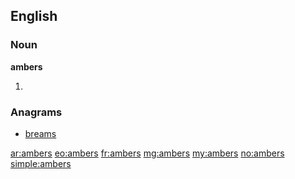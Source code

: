 ==English==

===Noun===
'''ambers'''

# {{plural of|amber}}

===Anagrams===
* [[breams#English|breams]]

[[ar:ambers]]
[[eo:ambers]]
[[fr:ambers]]
[[mg:ambers]]
[[my:ambers]]
[[no:ambers]]
[[simple:ambers]]